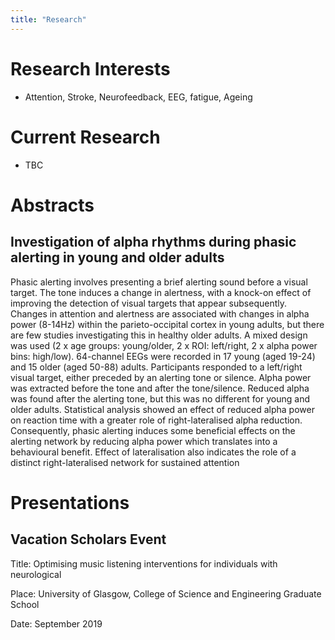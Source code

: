 ```yaml
---
title: "Research"
---
```


# Research Interests

* Attention, Stroke, Neurofeedback, EEG, fatigue, Ageing

# Current Research

* TBC

# Abstracts

## Investigation of alpha rhythms during phasic alerting in young and older adults

Phasic alerting involves presenting a brief alerting sound before a visual target. The tone induces a change in alertness, with a knock-on effect of improving the detection of visual targets that appear subsequently. Changes in attention and alertness are associated with changes in alpha power (8-14Hz) within the parieto-occipital cortex in young adults, but there are few studies investigating this in healthy older adults. A mixed design was used (2 x age groups: young/older, 2 x ROI: left/right, 2 x alpha power bins: high/low). 64-channel EEGs were recorded in 17 young (aged 19-24) and 15 older (aged 50-88) adults. Participants responded to a left/right visual target, either preceded by an alerting tone or silence. Alpha power was extracted before the tone and after the tone/silence. Reduced alpha was found after the alerting tone, but this was no different for young and older adults. Statistical analysis showed an effect of reduced alpha power on reaction time with a greater role of right-lateralised alpha reduction. Consequently, phasic alerting induces some beneficial effects on the alerting network by reducing alpha power which translates into a behavioural benefit. Effect of lateralisation also indicates the role of a distinct right-lateralised network for sustained attention

# Presentations

## Vacation Scholars Event

Title: Optimising music listening interventions for individuals with neurological 

Place: University of Glasgow, College of Science and Engineering Graduate School

Date: September 2019
